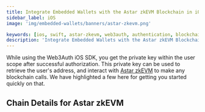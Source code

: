 ```yaml
---
title: Integrate Embedded Wallets with the Astar zkEVM Blockchain in iOS/Swift Applications
sidebar_label: iOS
image: 'img/embedded-wallets/banners/astar-zkevm.png'

keywords: [ios, swift, astar-zkevm, web3auth, authentication, blockchain]
description: 'Integrate Embedded Wallets with the Astar zkEVM Blockchain in iOS/Swift Applications | Embedded Wallets'
---
```



While using the Web3Auth iOS SDK, you get the private key within the user scope after successful authorization. This private key can be used to retrieve the user's address, and interact with [Astar zkEVM](https://ethereum.org/) to make any blockchain calls. We have highlighted a few here for getting you started quickly on that.

## Chain Details for Astar zkEVM

<ChainDetailsAstarZkevm />

<EVMInteraction />
